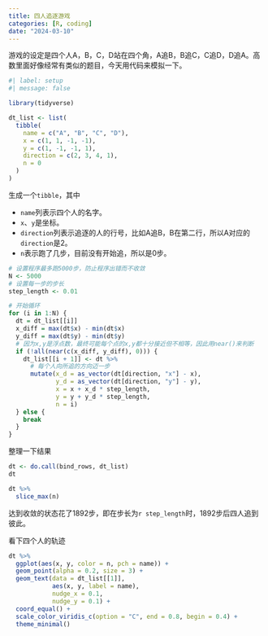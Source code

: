 ```yaml
---
title: 四人追逐游戏
categories: [R, coding]
date: "2024-03-10"
---
```


游戏的设定是四个人A，B，C，D站在四个角，A追B，B追C，C追D，D追A。高数里面好像经常有类似的题目，今天用代码来模拟一下。

```r
#| label: setup
#| message: false

library(tidyverse)
```

```r
dt_list <- list(
  tibble(
    name = c("A", "B", "C", "D"),
    x = c(1, 1, -1, -1),
    y = c(1, -1, -1, 1),
    direction = c(2, 3, 4, 1),
    n = 0
  )
)
```

生成一个`tibble`，其中

-   `name`列表示四个人的名字。
-   `x`、`y`是坐标。
-   `direction`列表示追逐的人的行号，比如A追B，B在第二行，所以A对应的`direction`是2。
-   `n`表示跑了几步，目前没有开始追，所以是0步。

```r
# 设置程序最多跑5000步，防止程序出错而不收敛
N <- 5000   
# 设置每一步的步长
step_length <- 0.01

# 开始循环
for (i in 1:N) {
  dt = dt_list[[i]]
  x_diff = max(dt$x) - min(dt$x)
  y_diff = max(dt$y) - min(dt$y)
  # 因为x,y是浮点数，最终可能每个点的x,y都十分接近但不相等，因此用near()来判断
  if (!all(near(c(x_diff, y_diff), 0))) {
    dt_list[[i + 1]] <- dt %>% 
      # 每个人向所追的方向迈一步
      mutate(x_d = as_vector(dt[direction, "x"] - x),
             y_d = as_vector(dt[direction, "y"] - y),
             x = x + x_d * step_length,
             y = y + y_d * step_length,
             n = i)
  } else {
    break
  }
}
```

整理一下结果

```r
dt <- do.call(bind_rows, dt_list)
dt
```

```r
dt %>% 
  slice_max(n)
```

达到收敛的状态花了1892步，即在步长为`r step_length`时，1892步后四人追到彼此。

看下四个人的轨迹

```r
dt %>% 
  ggplot(aes(x, y, color = n, pch = name)) +
  geom_point(alpha = 0.2, size = 3) +
  geom_text(data = dt_list[[1]],
            aes(x, y, label = name),
            nudge_x = 0.1,
            nudge_y = 0.1) +
  coord_equal() +
  scale_color_viridis_c(option = "C", end = 0.8, begin = 0.4) +
  theme_minimal()
```
